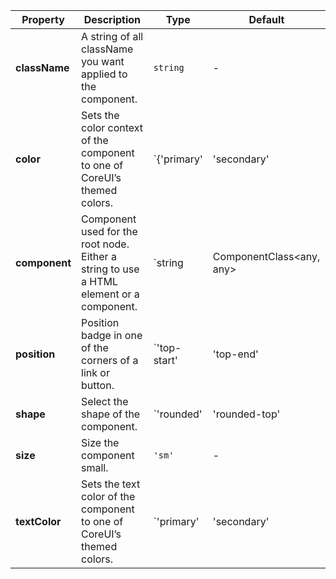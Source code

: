 | Property | Description | Type | Default |
| --- | --- | --- | --- |
| **className** | A string of all className you want applied to the component. | `string` | - |
| **color** | Sets the color context of the component to one of CoreUI’s themed colors. | `{'primary' | 'secondary' | 'success' | 'danger' | 'warning' | 'info' | 'dark' | 'light' | string}` | - |
| **component** | Component used for the root node. Either a string to use a HTML element or a component. | `string | ComponentClass<any, any> | FunctionComponent<any>` | 'span' |
| **position** | Position badge in one of the corners of a link or button. | `'top-start' | 'top-end' | 'bottom-end' | 'botttom-start'` | - |
| **shape** | Select the shape of the component. | `'rounded' | 'rounded-top' | 'rounded-end' | 'rounded-bottom' | 'rounded-start' | 'rounded-circle' | 'rounded-pill' | 'rounded-0' | 'rounded-1' | 'rounded-2' | 'rounded-3' | string` | - |
| **size** | Size the component small. | `'sm'` | - |
| **textColor** | Sets the text color of the component to one of CoreUI’s themed colors. | `'primary' | 'secondary' | 'success' | 'danger' | 'warning' | 'info' | 'dark' | 'light' | 'white' | 'muted' | string` | - |
